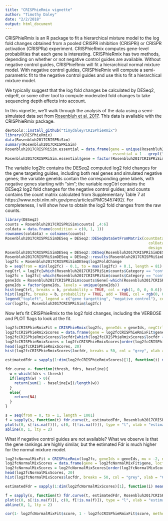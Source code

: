 ```yaml
---
title: "CRISPhieRmix vignette"
author: "Timothy Daley"
date: "2/2/2018"
output: html_document
---
```


CRISPhieRmix is an R package to fit a hierarchical mixture model to the log fold changes obtained from a pooled CRISPR inhibition (CRISPRi) or CRISPR activation (CRISPRa) experiment.  CRISPhieRmix computes gene-level probabilities that each gene is interesting.  CRISPhieRmix has two methods, depending on whether or not negative control guides are available.  Without negative control guides, CRISPhieRmix will fit a hierarchical normal mixture model.  With negative control guides, CRISPhieRmix will compute a semi-parametric fit to the negative control guides and use this to fit a hierarchical mixture model.

We typically suggest that the log fold changes be calculated by DESeq2, edgeR, or some other tool to compute moderated fold changes to take sequencing depth effects into account.  

In this vignette, we'll walk through the analysis of the data using a semi-simulated data set from [Rosenbluh et al. 2017](https://www.ncbi.nlm.nih.gov/pmc/articles/PMC5457492/).  This data is available with the CRISPhieRmix package.

```r
devtools::install_github("timydaley/CRISPhieRmix")
library(CRISPhieRmix)
data(Rosenbluh2017CRISPRiSim)
summary(Rosenbluh2017CRISPRiSim)
Rosenbluh2017CRISPRiSim.essential = data.frame(gene = unique(Rosenbluh2017CRISPRiSim$geneIds), 
                                                essential = 1 - grepl("sim", unique(Rosenbluh2017CRISPRiSim$geneIds)))
Rosenbluh2017CRISPRiSim.essential$gene = factor(Rosenbluh2017CRISPRiSim.essential$gene, levels = unique(Rosenbluh2017CRISPRiSim.essential$gene))
```

The variable log2fc contains the DESeq2 computed log2 fold changes for the gene targeting guides, including both real genes and simulated negative genes; the variable geneIds contain the corresponding gene labels, with negative genes starting with "sim"; the variable negCtrl contains the DESeq2 log2 fold changes for the negative control guides; and counts contains the  count matrix calculated from Supplementary Table 7 at https://www.ncbi.nlm.nih.gov/pmc/articles/PMC5457492/.  For completeness, I will show how to obtain the log2 fold changes from the raw counts.

```r
library(DESeq2)
counts = Rosenbluh2017CRISPRiSim$counts[ ,4:6]
coldata = data.frame(condition = c(0, 1, 1))
rownames(coldata) = colnames(counts)
Rosenbluh2017CRISPRiSimDESeq = DESeq2::DESeqDataSetFromMatrix(countData = counts, 
                                                                colData = coldata, 
                                                                design = ~ condition)
Rosenbluh2017CRISPRiSimDESeq = DESeq2::DESeq(Rosenbluh2017CRISPRiSimDESeq)
Rosenbluh2017CRISPRiSimDESeq = DESeq2::results(Rosenbluh2017CRISPRiSimDESeq)
log2fc = Rosenbluh2017CRISPRiSimDESeq$log2FoldChange
b = seq(from = min(log2fc) - 0.1, to = max(log2fc) + 0.1, length = 81)
negCtrl = log2fc[which(Rosenbluh2017CRISPRiSim$counts$Category == "control")]
log2fc = log2fc[-which(Rosenbluh2017CRISPRiSim$counts$Category == "control")]
geneIds = Rosenbluh2017CRISPRiSim$counts$Gene[-which(Rosenbluh2017CRISPRiSim$counts$Category == "control")]
geneIds = factor(geneIds, levels = unique(geneIds))
hist(negCtrl, breaks = b, probability = TRUE, col = rgb(1, 0, 0, 0.6))
hist(log2fc, breaks = b, probability = TRUE, add = TRUE, col = rgb(0, 0, 1, 0.6))
legend("topleft", legend = c("gene targetting", "negative control"), col = c(rgb(0, 0, 1, 0.6), rgb(1, 0, 0, 0.6)), pch = 15)
cor(log2fc, Rosenbluh2017CRISPRiSim$log2fc)
```

Now let's fit CRISPhieRmix to the log2 fold changes, including the VERBOSE and PLOT flags to look at the fit.

```r
log2fcCRISPhieRmixFit = CRISPhieRmix(log2fc, geneIds = geneIds, negCtrl = negCtrl, mu = -2, nMesh = 100, PLOT = TRUE, VERBOSE = TRUE)
log2fcCRISPhieRmixScores = data.frame(gene = log2fcCRISPhieRmixFit$gene, locfdr = 1 - log2fcCRISPhieRmixFit$score, score = log2fcCRISPhieRmixFit$score)
log2fcCRISPhieRmixScores$locfdr[which(log2fcCRISPhieRmixScores$locfdr < 0)] = 0
log2fcCRISPhieRmixScores = log2fcCRISPhieRmixScores[order(log2fcCRISPhieRmixScores$locfdr, decreasing = FALSE), ]
head(log2fcCRISPhieRmixScores, 20)
hist(log2fcCRISPhieRmixScores$locfdr, breaks = 50, col = "grey", xlab = "CRISPhieRmix locfdr")

estimatedFdr = sapply(1:dim(log2fcCRISPhieRmixScores)[1], function(i) mean(log2fcCRISPhieRmixScores$locfdr[1:i]))

fdr.curve <- function(thresh, fdrs, baseline){
  w = which(fdrs < thresh)
  if(length(w) > 0){
    return(sum(1 - baseline[w])/length(w))
  }
  else{
    return(NA)
  }
}
```
```r
s = seq(from = 0, to = 1, length = 1001)
f = sapply(s, function(t) fdr.curve(t, estimatedFdr, Rosenbluh2017CRISPRiSim.essential$essential[match(log2fcCRISPhieRmixScores$gene, Rosenbluh2017CRISPRiSim.essential$gene)]))
plot(c(0, s[!is.na(f)]), c(0, f[!is.na(f)]), type = "l", xlab = "estimated FDR", ylab = "empirical FDR", main = "CRISPhieRmix", xlim = c(0, 1), ylim = c(0, 1), lwd = 2, col = "dodgerblue")
abline(0, 1, lty = 2)
```

What if negative control guides are not available?  What we observe is that the gene rankings are highly similar, but the estimated Fdr is much higher for the normal mixture model.

```r
log2fcNormalMixFit = CRISPhieRmix(log2fc, geneIds = geneIds, mu = -2, nMesh = 100, PLOT = TRUE, VERBOSE = TRUE)
log2fcNormalMixScores = data.frame(gene = log2fcNormalMixFit$gene, locfdr = 1 - log2fcNormalMixFit$score)
log2fcNormalMixScores = log2fcNormalMixScores[order(log2fcNormalMixScores$locfdr, decreasing = FALSE), ]
head(log2fcNormalMixScores, 20)
hist(log2fcNormalMixScores$locfdr, breaks = 50, col = "grey", xlab = "CRISPhieRmix locfdr")

estimatedFdr = sapply(1:dim(log2fcNormalMixScores)[1], function(i) mean(log2fcNormalMixScores$locfdr[1:i]))

f = sapply(s, function(t) fdr.curve(t, estimatedFdr, Rosenbluh2017CRISPRiSim.essential$essential[match(log2fcNormalMixScores$gene, Rosenbluh2017CRISPRiSim.essential$gene)]))
plot(c(0, s[!is.na(f)]), c(0, f[!is.na(f)]), type = "l", xlab = "estimated FDR", ylab = "empirical FDR", main = "Normal hierarchical mixture", xlim = c(0, 1), ylim = c(0, 1), lwd = 2, col = "dodgerblue")
abline(0, 1, lty = 2)

cor(1- log2fcNormalMixFit$score, 1 - log2fcCRISPhieRmixFit$score, method = "spearman")
```